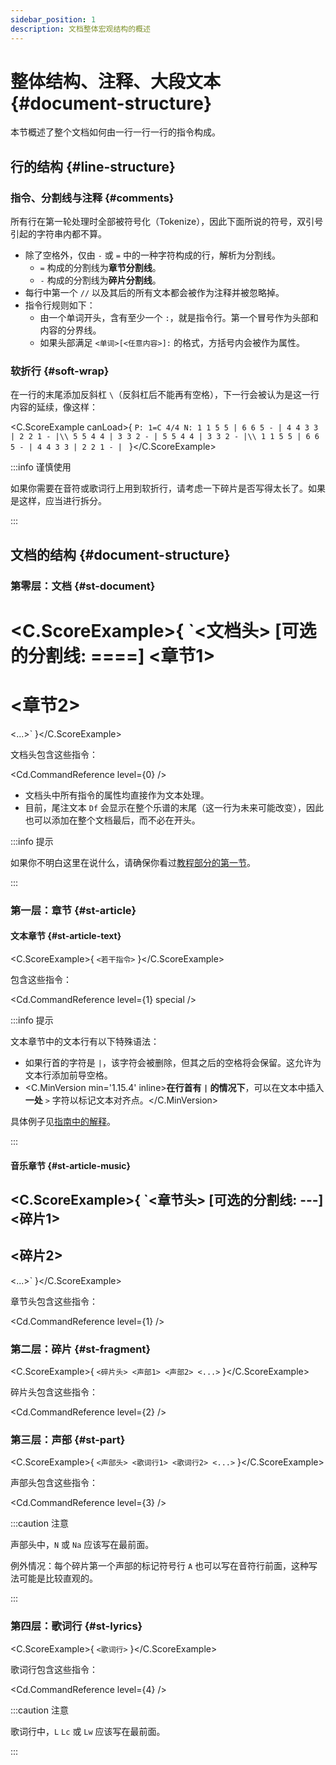 ```yaml
---
sidebar_position: 1
description: 文档整体宏观结构的概述
---
```


# 整体结构、注释、大段文本 {#document-structure}

本节概述了整个文档如何由一行一行一行的指令构成。

## 行的结构 {#line-structure}

### 指令、分割线与注释 {#comments}

所有行在第一轮处理时全部被符号化（Tokenize），因此下面所说的符号，双引号引起的字符串内都不算。

- 除了空格外，仅由 `-` 或 `=` 中的一种字符构成的行，解析为分割线。
  - `=` 构成的分割线为**章节分割线**。
  - `-` 构成的分割线为**碎片分割线**。
- 每行中第一个 `//` 以及其后的所有文本都会被作为注释并被忽略掉。
- 指令行规则如下：
  - 由一个单词开头，含有至少一个 `:`，就是指令行。第一个冒号作为头部和内容的分界线。
  - 如果头部满足 `<单词>[<任意内容>]:` 的格式，方括号内会被作为属性。

### 软折行 {#soft-wrap}

在一行的末尾添加反斜杠 `\`（反斜杠后不能再有空格），下一行会被认为是这一行内容的延续，像这样：

<C.ScoreExample canLoad>{
`P: 1=C 4/4
N: 1 1 5 5 | 6 6 5 - | 4 4 3 3 | 2 2 1 - |\\
   5 5 4 4 | 3 3 2 - | 5 5 4 4 | 3 3 2 - |\\
   1 1 5 5 | 6 6 5 - | 4 4 3 3 | 2 2 1 - |
`
}</C.ScoreExample>

:::info 谨慎使用

如果你需要在音符或歌词行上用到软折行，请考虑一下碎片是否写得太长了。如果是这样，应当进行拆分。

:::

## 文档的结构 {#document-structure}

### 第零层：文档 {#st-document}

<C.ScoreExample>{
`<文档头>
[可选的分割线: ====]
<章节1>
====
<章节2>
====
<...>`
}</C.ScoreExample>

文档头包含这些指令：

<Cd.CommandReference level={0} />

- 文档头中所有指令的属性均直接作为文本处理。
- 目前，尾注文本 `Df` 会显示在整个乐谱的末尾（这一行为未来可能改变），因此也可以添加在整个文档最后，而不必在开头。

:::info 提示

如果你不明白这里在说什么，请确保你看过[教程部分的第一节](/docs/tutorial-basics/simplest-melody)。

:::

### 第一层：章节 {#st-article}

#### 文本章节 {#st-article-text}

<C.ScoreExample>{
`<若干指令>`
}</C.ScoreExample>

包含这些指令：

<Cd.CommandReference level={1} special />

:::info 提示

文本章节中的文本行有以下特殊语法：

- 如果行首的字符是 `|`，该字符会被删除，但其之后的空格将会保留。这允许为文本行添加前导空格。
- &#xFEFF;<C.MinVersion min='1.15.4' inline>**在行首有 `|` 的情况下**，可以在文本中插入**一处** `>` 字符以标记文本对齐点。</C.MinVersion>

具体例子见[指南中的解释](/docs/tutorial-basics/multiarticle#text-aligning)。

:::

#### 音乐章节 {#st-article-music}

<C.ScoreExample>{
`<章节头>
[可选的分割线: ---]
<碎片1>
---
<碎片2>
---
<...>`
}</C.ScoreExample>

章节头包含这些指令：

<Cd.CommandReference level={1} />

### 第二层：碎片 {#st-fragment}

<C.ScoreExample>{
`<碎片头>
<声部1>
<声部2>
<...>`
}</C.ScoreExample>

碎片头包含这些指令：

<Cd.CommandReference level={2} />

### 第三层：声部 {#st-part}

<C.ScoreExample>{
`<声部头>
<歌词行1>
<歌词行2>
<...>`
}</C.ScoreExample>

声部头包含这些指令：

<Cd.CommandReference level={3} />

:::caution 注意

声部头中，`N` 或 `Na` 应该写在最前面。

例外情况：每个碎片第一个声部的标记符号行 `A` 也可以写在音符行前面，这种写法可能是比较直观的。

:::

### 第四层：歌词行 {#st-lyrics}

<C.ScoreExample>{
`<歌词行>`
}</C.ScoreExample>

歌词行包含这些指令：

<Cd.CommandReference level={4} />

:::caution 注意

歌词行中，`L` `Lc` 或 `Lw` 应该写在最前面。

:::
